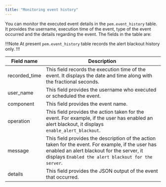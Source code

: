 ```yaml
---
title: "Monitoring event history"
---
```


You can monitor the executed event details in the `pem.event_history` table. It provides the username, execution time of the event, type of the event occurred and the details regarding the event. The fields in the table are:

!!!Note
At present `pem.event_history` table records the alert blackout history only.
!!!

| Field name    | Description                                                                                                                                                                                            |
|---------------|--------------------------------------------------------------------------------------------------------------------------------------------------------------------------------------------------------|
| recorded_time | This field records the execution time of the event. It displays the date and time along with the fractional seconds.                                                                                   |
| user_name     | This field provides the username who executed or scheduled the event.                                                                                                                                  |
| component     | This field provides the event name.                                                                                                                                                                    |
| operation     | This field provides the action taken for the event. For example, if the user has enabled an alert blackout, it displays `enable_alert_blackout`.                                                       |
| message       | This field provides the description of the action taken for the event. For example, if the user has enabled an alert blackout for the server, it displays `Enabled the alert blackout for the server`. |
| details       | This field provides the JSON output of the event that occurred.                                                                                                                                        |
